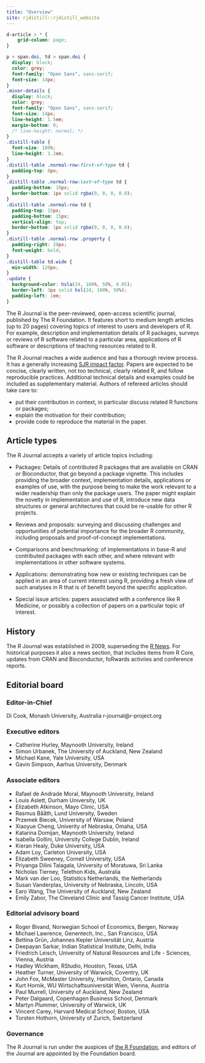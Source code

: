 ```yaml
---
title: "Overview"
site: rjdistill::rjdistill_website
---
```


```css
d-article > * {
    grid-column: page;
}

p > span.doi, td > span.doi {
  display: block;
  color: grey;
  font-family: "Open Sans", sans-serif;
  font-size: 14px;
}
.minor-details {
  display: block;
  color: grey;
  font-family: "Open Sans", sans-serif;
  font-size: 14px;
  line-height: 1.5em;
  margin-bottom: 0;
  /* line-height: normal; */
}
.distill-table {
  font-size: 100%;
  line-height: 1.2em;
}
.distill-table .normal-row:first-of-type td {
  padding-top: 0px;
}
.distill-table .normal-row:last-of-type td {
  padding-bottom: 10px;
  border-bottom: 1px solid rgba(0, 0, 0, 0.0);
}
.distill-table .normal-row td {
  padding-top: 15px;
  padding-bottom: 15px;
  vertical-align: top;
  border-bottom: 1px solid rgba(0, 0, 0, 0.0);
}
.distill-table .normal-row .property {
  padding-right: 20px;
  font-weight: bold;
}
.distill-table td.wide {
  min-width: 120px;
}
.update {
  background-color: hsla(24, 100%, 50%, 0.05); 
  border-left: 3px solid hsl(24, 100%, 50%); 
  padding-left: 1em;
}
```

The R Journal is the peer-reviewed, open-access scientific journal, published by The R Foundation. It features short to medium length articles (up to 20 pages) covering topics of interest to users and developers of R. For example, description and implementation details of R packages, surveys or reviews of R software related to a particular area, applications of R software or descriptions of teaching resources related to R. 

The R Journal reaches a wide audience and has a thorough review process. It has a generally increasing [SJR impact factor](https://www.scimagojr.com/journalsearch.php?q=21100255423&amp;tip=sid&amp;exact=no). Papers are expected to be concise, clearly written, not too technical, clearly related R, and follow reproducible practices. Additional technical details and examples could be included as supplementary material. Authors of refereed articles should take care to:

* put their contribution in context, in particular discuss related R functions or packages;
* explain the motivation for their contribution;
* provide code to reproduce the material in the paper. </td>

## Article types

The R Journal accepts a variety of article topics including:

<!-- Following revision of the content description of The R Journal, from January 2017 submitted articles may include: -->

- Packages: Details of contributed R packages that are available on CRAN or Bioconductor, that go beyond a package vignette. This includes providing the broader context, implementation details, applications or examples of use, with the purpose being to make the work relevant to a wider readership than only the package users. The paper might explain the novelty in implementation and use of R, introduce new data structures or general architectures that could be re-usable for other R projects.

- Reviews and proposals: surveying and discussing challenges and opportunities of potential importance for the broader R community, including proposals and proof-of-concept implementations.

- Comparisons and benchmarking: of implementations in base-R and contributed packages with each other, and where relevant with implementations in other software systems.

- Applications: demonstrating how new or existing techniques can be applied in an area of current interest using R, providing a fresh view of such analyses in R that is of benefit beyond the specific application.

- Special issue articles: papers associated with a conference like R Medicine, or possibly a collection of papers on a particular topic of interest.

## History

The R Journal was established in 2009, superseding the [R News](http://www.r-project.org/doc/Rnews/index.html).  For historical purposes it also a news section, that includes items from R Core, updates from CRAN and Bioconductor, foRwards activiies and conference reports.

## Editorial board

### Editor-in-Chief

Di Cook, Monash University, Australia
r-journal@r-project.org

### Executive editors

- Catherine Hurley, Maynooth University, Ireland
- Simon Urbanek, The University of Auckland, New Zealand
- Michael Kane, Yale University, USA 
- Gavin Simpson, Aarhus University, Denmark

### Associate editors

- Rafael de Andrade Moral, Maynooth University, Ireland
- Louis Aslett, Durham University, UK 
- Elizabeth Atkinson, Mayo Clinic, USA
- Rasmus Bååth, Lund University, Sweden
- Przemek Biecek, University of Warsaw, Poland
- Xiaoyue Cheng, Univerity of Nebraska, Omaha, USA
- Katarina Domijan, Maynooth University, Ireland
- Isabella Gollini, University College Dublin, Ireland
- Kieran Healy, Duke University, USA
- Adam Loy, Carleton University, USA 
- Elizabeth Sweeney, Cornell University, USA
- Priyanga Dilini Talagala, University of Moratuwa, Sri Lanka
- Nicholas Tierney, Telethon Kids, Australia
- Mark van der Loo, Statistics Netherlands, the Netherlands
- Susan Vanderplas, University of Nebraska, Lincoln, USA
- Earo Wang, The University of Auckland, New Zealand
- Emily Zabor, The Cleveland Clinic and Tassig Cancer Institute, USA

### Editorial advisory board

- Roger Bivand, Norwegian School of Economics, Bergen, Norway
- Michael Lawrence, Genentech, Inc., San Francisco, USA
- Bettina Grün, Johannes Kepler Universität Linz, Austria
- Deepayan Sarkar, Indian Statistical Institute, Delhi, India
- Friedrich Leisch, University of Natural Resources and Life - Sciences, Vienna, Austria
- Hadley Wickham, RStudio, Houston, Texas, USA
- Heather Turner, University of Warwick, Coventry, UK
- John Fox, McMaster University, Hamilton, Ontario, Canada
- Kurt Hornik, WU Wirtschaftsuniversität Wien, Vienna, Austria
- Paul Murrell, University of Auckland, New Zealand
- Peter Dalgaard, Copenhagen Business School, Denmark
- Martyn Plummer, University of Warwick, UK
- Vincent Carey, Harvard Medical School, Boston, USA
- Torsten Hothorn, University of Zurich, Switzerland

### Governance

The R Journal is run under the auspices of [the R Foundation](https://www.r-project.org/foundation/), and editors of the Journal are appointed by the Foundation board.
